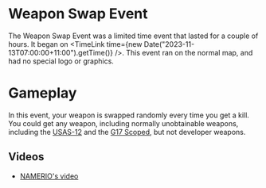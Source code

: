 
# Weapon Swap Event

The Weapon Swap Event was a limited time event that lasted for a couple of hours. It began on <TimeLink time={new Date("2023-11-13T07:00:00+11:00").getTime()} />.
This event ran on the normal map, and had no special logo or graphics.

# Gameplay

In this event, your weapon is swapped randomly every time you get a kill. You could get any weapon, including normally unobtainable weapons,
including the [USAS-12](/weapons/guns/usas12) and the [G17 Scoped](/weapons/guns/g17_scoped), but not developer weapons.

## Videos

- [NAMERIO's video](https://www.youtube.com/watch?v=ojLODzHDrI4)
